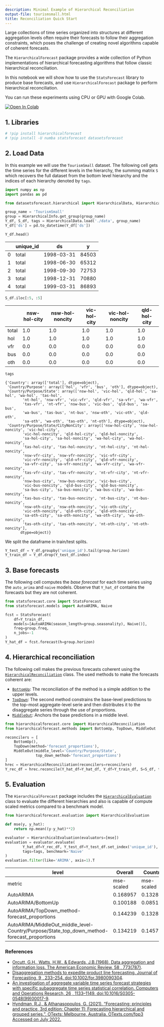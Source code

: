 ```yaml
---
description: Minimal Example of Hierarchical Reconciliation
output-file: tourismsmall.html
title: Reconciliation Quick Start
---
```



Large collections of time series organized into structures at different
aggregation levels often require their forecasts to follow their
aggregation constraints, which poses the challenge of creating novel
algorithms capable of coherent forecasts.

The `HierarchicalForecast` package provides a wide collection of Python
implementations of hierarchical forecasting algorithms that follow
classic hierarchical reconciliation.

In this notebook we will show how to use the `StatsForecast` library to
produce base forecasts, and use `HierarchicalForecast` package to
perform hierarchical reconciliation.

You can run these experiments using CPU or GPU with Google Colab.

<a href="https://colab.research.google.com/github/Nixtla/hierarchicalforecast/blob/main/nbs/examples/TourismSmall.ipynb" target="_parent"><img src="https://colab.research.google.com/assets/colab-badge.svg" alt="Open In Colab"/></a>

## 1. Libraries

```python
# !pip install hierarchicalforecast
# !pip install -U numba statsforecast datasetsforecast
```

## 2. Load Data

In this example we will use the `TourismSmall` dataset. The following
cell gets the time series for the different levels in the hierarchy, the
summing matrix `S` which recovers the full dataset from the bottom level
hierarchy and the indices of each hierarchy denoted by `tags`.

```python
import numpy as np
import pandas as pd

from datasetsforecast.hierarchical import HierarchicalData, HierarchicalInfo
```


```python
group_name = 'TourismSmall'
group = HierarchicalInfo.get_group(group_name)
Y_df, S_df, tags = HierarchicalData.load('./data', group_name)
Y_df['ds'] = pd.to_datetime(Y_df['ds'])
```


```python
Y_df.head()
```

|     | unique_id | ds         | y     |
|-----|-----------|------------|-------|
| 0   | total     | 1998-03-31 | 84503 |
| 1   | total     | 1998-06-30 | 65312 |
| 2   | total     | 1998-09-30 | 72753 |
| 3   | total     | 1998-12-31 | 70880 |
| 4   | total     | 1999-03-31 | 86893 |

```python
S_df.iloc[:5, :5]
```

|       | nsw-hol-city | nsw-hol-noncity | vic-hol-city | vic-hol-noncity | qld-hol-city |
|-------|--------------|-----------------|--------------|-----------------|--------------|
| total | 1.0          | 1.0             | 1.0          | 1.0             | 1.0          |
| hol   | 1.0          | 1.0             | 1.0          | 1.0             | 1.0          |
| vfr   | 0.0          | 0.0             | 0.0          | 0.0             | 0.0          |
| bus   | 0.0          | 0.0             | 0.0          | 0.0             | 0.0          |
| oth   | 0.0          | 0.0             | 0.0          | 0.0             | 0.0          |

```python
tags
```

``` text
{'Country': array(['total'], dtype=object),
 'Country/Purpose': array(['hol', 'vfr', 'bus', 'oth'], dtype=object),
 'Country/Purpose/State': array(['nsw-hol', 'vic-hol', 'qld-hol', 'sa-hol', 'wa-hol', 'tas-hol',
        'nt-hol', 'nsw-vfr', 'vic-vfr', 'qld-vfr', 'sa-vfr', 'wa-vfr',
        'tas-vfr', 'nt-vfr', 'nsw-bus', 'vic-bus', 'qld-bus', 'sa-bus',
        'wa-bus', 'tas-bus', 'nt-bus', 'nsw-oth', 'vic-oth', 'qld-oth',
        'sa-oth', 'wa-oth', 'tas-oth', 'nt-oth'], dtype=object),
 'Country/Purpose/State/CityNonCity': array(['nsw-hol-city', 'nsw-hol-noncity', 'vic-hol-city',
        'vic-hol-noncity', 'qld-hol-city', 'qld-hol-noncity',
        'sa-hol-city', 'sa-hol-noncity', 'wa-hol-city', 'wa-hol-noncity',
        'tas-hol-city', 'tas-hol-noncity', 'nt-hol-city', 'nt-hol-noncity',
        'nsw-vfr-city', 'nsw-vfr-noncity', 'vic-vfr-city',
        'vic-vfr-noncity', 'qld-vfr-city', 'qld-vfr-noncity',
        'sa-vfr-city', 'sa-vfr-noncity', 'wa-vfr-city', 'wa-vfr-noncity',
        'tas-vfr-city', 'tas-vfr-noncity', 'nt-vfr-city', 'nt-vfr-noncity',
        'nsw-bus-city', 'nsw-bus-noncity', 'vic-bus-city',
        'vic-bus-noncity', 'qld-bus-city', 'qld-bus-noncity',
        'sa-bus-city', 'sa-bus-noncity', 'wa-bus-city', 'wa-bus-noncity',
        'tas-bus-city', 'tas-bus-noncity', 'nt-bus-city', 'nt-bus-noncity',
        'nsw-oth-city', 'nsw-oth-noncity', 'vic-oth-city',
        'vic-oth-noncity', 'qld-oth-city', 'qld-oth-noncity',
        'sa-oth-city', 'sa-oth-noncity', 'wa-oth-city', 'wa-oth-noncity',
        'tas-oth-city', 'tas-oth-noncity', 'nt-oth-city', 'nt-oth-noncity'],
       dtype=object)}
```

We split the dataframe in train/test splits.

```python
Y_test_df = Y_df.groupby('unique_id').tail(group.horizon)
Y_train_df = Y_df.drop(Y_test_df.index)
```

## 3. Base forecasts

The following cell computes the *base forecast* for each time series
using the `auto_arima` and `naive` models. Observe that `Y_hat_df`
contains the forecasts but they are not coherent.

```python
from statsforecast.core import StatsForecast
from statsforecast.models import AutoARIMA, Naive
```


```python
fcst = StatsForecast(
    df=Y_train_df, 
    models=[AutoARIMA(season_length=group.seasonality), Naive()], 
    freq=group.freq, 
    n_jobs=-1
)
Y_hat_df = fcst.forecast(h=group.horizon)
```

## 4. Hierarchical reconciliation

The following cell makes the previous forecasts coherent using the
[`HierarchicalReconciliation`](https://Nixtla.github.io/hierarchicalforecast/core.html#hierarchicalreconciliation)
class. The used methods to make the forecasts coherent are:

-   [`BottomUp`](https://Nixtla.github.io/hierarchicalforecast/methods.html#bottomup):
    The reconciliation of the method is a simple addition to the upper
    levels.
-   [`TopDown`](https://Nixtla.github.io/hierarchicalforecast/methods.html#topdown):
    The second method constrains the base-level predictions to the
    top-most aggregate-level serie and then distributes it to the
    disaggregate series through the use of proportions.
-   [`MiddleOut`](https://Nixtla.github.io/hierarchicalforecast/methods.html#middleout):
    Anchors the base predictions in a middle level.

```python
from hierarchicalforecast.core import HierarchicalReconciliation
from hierarchicalforecast.methods import BottomUp, TopDown, MiddleOut
```


```python
reconcilers = [
    BottomUp(),
    TopDown(method='forecast_proportions'),
    MiddleOut(middle_level='Country/Purpose/State', 
              top_down_method='forecast_proportions')
]
hrec = HierarchicalReconciliation(reconcilers=reconcilers)
Y_rec_df = hrec.reconcile(Y_hat_df=Y_hat_df, Y_df=Y_train_df, S=S_df, tags=tags)
```

## 5. Evaluation

The `HierarchicalForecast` package includes the
[`HierarchicalEvaluation`](https://Nixtla.github.io/hierarchicalforecast/evaluation.html#hierarchicalevaluation)
class to evaluate the different hierarchies and also is capable of
compute scaled metrics compared to a benchmark model.

```python
from hierarchicalforecast.evaluation import HierarchicalEvaluation
```


```python
def mse(y, y_hat):
    return np.mean((y-y_hat)**2)

evaluator = HierarchicalEvaluation(evaluators=[mse])
evaluation = evaluator.evaluate(
        Y_hat_df=Y_rec_df, Y_test_df=Y_test_df.set_index('unique_id'),
        tags=tags, benchmark='Naive'
)
evaluation.filter(like='ARIMA', axis=1).T
```

| level | Overall | Country | Country/Purpose | Country/Purpose/State | Country/Purpose/State/CityNonCity |
|----|----|----|----|----|----|
| metric | mse-scaled | mse-scaled | mse-scaled | mse-scaled | mse-scaled |
| AutoARIMA | 0.168957 | 0.132836 | 0.193802 | 0.182351 | 0.199594 |
| AutoARIMA/BottomUp | 0.100188 | 0.08518 | 0.077097 | 0.155771 | 0.199594 |
| AutoARIMA/TopDown_method-forecast_proportions | 0.144239 | 0.132836 | 0.11976 | 0.204426 | 0.227395 |
| AutoARIMA/MiddleOut_middle_level-Country/Purpose/State_top_down_method-forecast_proportions | 0.134219 | 0.145776 | 0.091276 | 0.182351 | 0.215141 |

### References

-   [Orcutt, G.H., Watts, H.W., & Edwards, J.B.(1968). Data aggregation
    and information loss. The American Economic Review, 58 ,
    773(787)](http://www.jstor.org/stable/1815532).
-   [Disaggregation methods to expedite product line forecasting.
    Journal of Forecasting, 9 , 233–254.
    doi:10.1002/for.3980090304](https://onlinelibrary.wiley.com/doi/abs/10.1002/for.3980090304).<br/>
-   [An investigation of aggregate variable time series forecast
    strategies with specific subaggregate time series statistical
    correlation. Computers and Operations Research, 26 , 1133–1149.
    doi:10.1016/S0305-0548(99)00017-9](https://doi.org/10.1016/s0305-0548(99)00017-9).
-   [Hyndman, R.J., & Athanasopoulos, G. (2021). “Forecasting:
    principles and practice, 3rd edition: Chapter 11: Forecasting
    hierarchical and grouped series.”. OTexts: Melbourne, Australia.
    OTexts.com/fpp3 Accessed on July
    2022.](https://otexts.com/fpp3/hierarchical.html)

